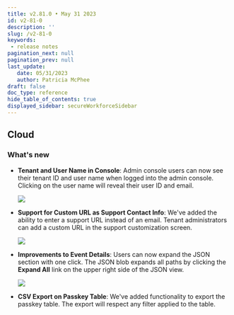 ```yaml
---
title: v2.81.0 • May 31 2023
id: v2-81-0
description: ''
slug: /v2-81-0 
keywords: 
 - release notes
pagination_next: null
pagination_prev: null
last_update: 
   date: 05/31/2023
   author: Patricia McPhee
draft: false
doc_type: reference
hide_table_of_contents: true
displayed_sidebar: secureWorkforceSidebar
---
```



## Cloud

<h3>What's new</h3>

- **Tenant and User Name in Console**: Admin console users can now see their tenant ID and user name when logged into the admin console. Clicking on the user name will reveal their user ID and email.

  ![](../images/cloud-auth-passkey-overview.png)

- **Support for Custom URL as Support Contact Info**: We've added the ability to enter a support URL instead of an email. Tenant administrators can add a custom URL in the support customization screen.

  ![](../images/display-support-link.png)

- **Improvements to Event Details**: Users can now expand the JSON section with one click. The JSON blob expands all paths by clicking the **Expand All** link on the upper right side of the JSON view.

  ![](../images/other-info-id-timestamp.png)

- **CSV Export on Passkey Table**: We've added functionality to export the passkey table. The export will respect any filter applied to the table.



